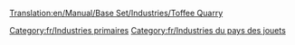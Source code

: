 [[Translation:en/Manual/Base Set/Industries/Toffee Quarry]]

{{fr/Industries|image=en/ToffeeQuarry.png
|nom=Carrière de caramel
|climats=[[fr/Manual/Climat#pays-des-jouets|Pays des jouets]]
|accepte=Rien
|produit=[[fr/Manual/Base Set/Cargos/Caramel|Caramel]]
|notes=Absent des autres [[fr/Manual/Climat|climats]].
}}

[[Category:fr/Industries primaires]]
[[Category:fr/Industries du pays des jouets]]